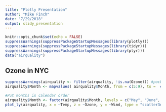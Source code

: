 ```yaml
---
title: "Plotly Presentation"
author: "Mike Finch"
date: "7/29/2018"
output: slidy_presentation
---
```


```r
knitr::opts_chunk$set(echo = FALSE)
suppressWarnings(suppressPackageStartupMessages(library(plotly)))
suppressWarnings(suppressPackageStartupMessages(library(tidyr)))
suppressWarnings(suppressPackageStartupMessages(library(plyr)))
data("airquality")
```

## Ozone in NYC


```r

suppressWarnings(airquality <- filter(airquality, !is.na(Ozone))) #package `bindrcpp`
airquality$Month <- mapvalues( airquality$Month, from = c(5:9), to =  c("May", "June", "July", "August",  "September") )

#Put months in calendar order
airquality$Month <- factor(airquality$Month, levels = c("May", "June", "July", "August",  "September"))
plot_ly(airquality, x = ~Temp, z = ~Ozone, y = ~Wind, type = "scatter3d", mode = "markers", color = ~factor(Month))
```